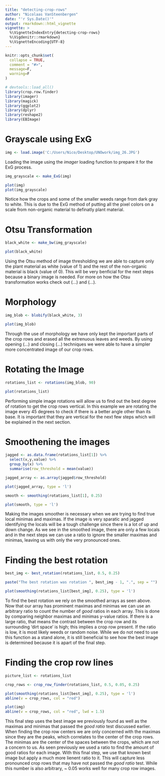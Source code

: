 ```yaml
---
title: "detecting-crop-rows"
author: "Nicolaas VanSteenbergen"
date: "'r Sys.Date()'"
output: rmarkdown::html_vignette
vignette: >
  %\VignetteIndexEntry{detecting-crop-rows}
  %\Vigdenitr::rmarkdown}
  %\VignetteEncoding{UTF-8}
---
```


```r
knitr::opts_chunk$set(
  collapse = TRUE,
  comment = "#>",
  message=F,
  warning=F
)
```

```r
# devtools::load_all()
library(crop.row.finder)
library(imager)
library(magick)
library(ggplot2)
library(dplyr)
library(reshape2)
library(EBImage)
```

# Grayscale using ExG

```r
img <- load.image('C:/Users/Nico/Desktop/UNOwork/img_26.JPG')
```

Loading the image using the *imager* loading function to prepare it for the ExG process.

```r
img_grayscale <- make_ExG(img)

plot(img)
plot(img_grayscale)
```

Notice how the crops and some of the smaller weeds range from dark gray to white. This is due to the ExG method of putting all the pixel colors on a scale from non-organic material to definatly plant material.

# Otsu Transformation

```r
black_white <- make_bw(img_grayscale)

plot(black_white)
```

Using the Otsu method of image thresholding we are able to capture only the plant material as white (value of 1) and the rest of the non-organic material is black (value of 0). This will be very benficial for the next steps because a binary image is needed. For more on how the Otsu transformation works check out (...) and (...).

# Morphology

```r
img_blob <- blobify(black_white, 3)

plot(img_blob)
```

Through the use of morphology we have only kept the important parts of the crop rows and erased all the extrenuous leaves and weeds. By using opening (...) and closing (...) techniques we were able to have a simpler more concentrated image of our crop rows.

# Rotating the Image

```r
rotations_list <- rotations(img_blob, 90) 

plot(rotations_list)
```

Performing simple image rotations will allow us to find out the best degree of rotation to get the crop rows vertical. In this example we are rotating the image every 45 degrees to check if there is a better angle other than its base. It is important that they are vertical for the next few steps which will be explained in the next section.

# Smoothening the images

```r
jagged <- as.data.frame(rotations_list[1]) %>%
  select(x,y,value) %>%
  group_by(x) %>%
  summarise(row_threshold = mean(value))

jagged_array <- as.array(jagged$row_threshold)

plot(jagged_array, type = 'l')

smooth <- smoothing(rotations_list[1], 0.25)

plot(smooth, type = 'l')
```

Making the images smoother is necessary when we are trying to find true local minimas and maximas. If the image is very sparatic and jagged identifying the locals will be a tough challenge since there is a lot of up and down change. As we see in the smoothed image, there are only a few locals and in the next steps we can use a ratio to ignore the smaller maximas and minimas, leaving us with only the very pronounced ones.

# Finding the best rotation

```r
best_img <- best_rotation(rotations_list, 0.5, 0.25)

paste("The best rotation was rotation ", best_img - 1, ".", sep = "")

plot(smoothing(rotations_list[best_img], 0.25), type = 'l')
```

To find the best rotation we rely on the smoothed arrays as seen above. Now that our array has prominent maximas and minimas we can use an arbitrary ratio to count the number of *good* ratios in each array. This is done by comparing neighbor maximas and minimas y-value ratios. If there is a large ratio, that means the contrast between the crop row and its surrounding 'dirt space' is high; this implies a crop row present. If the ratio is low, it is most likely weeds or random noise. While we do not need to use this function as a stand alone, it is still beneficial to see how the best image is determined because it is apart of the final step.

# Finding the crop row lines

```r
picture_list <- rotations_list

crop_rows <- crop_row_finder(rotations_list, 0.5, 0.05, 0.25)

plot(smoothing(rotations_list[best_img], 0.25), type = 'l')
abline(v = crop_rows, col = "red")

plot(img)
abline(v = crop_rows, col = "red", lwd = 1.5)
```

This final step uses the best image we previously found as well as the maximas and minimas that passed the *good ratio* test discussed earlier. When finding the crop row centers we are only concerned with the maximas since they are the peaks, which correlates to the center of the crop rows. The minimas are the center of the spaces between the crops, which are not a concern to us. As seen previously we used a ratio to find the amount of good ratios for each image. With this final step, we use that known best image but apply a much more lienent ratio to it. This will capture less pronounced crop rows that may have not passed the *good ratio* test. While this number is also arbitrary, ~ 0.05 works well for many crop row images.
